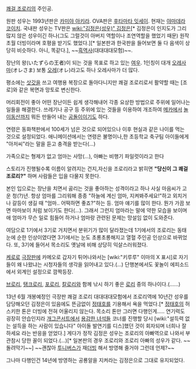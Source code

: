 [[쾌걸 조로리]]의 주인공.

원판 성우는 1993년판은 [[카미야 아키라]]. OVA판은 [[후타마타 잇세이]]. 현재는 [[야마데라 코이치]]. 국내판 성우는 TV판은 [[wiki:"김정은(성우)" 김정은]][* 김정은이 인지도가 그리 많지 않은 성우이긴 하나(그도 그럴것이 아버지 역할이나 조연역할을 했었기 때문) 원작 초월 더빙이라며 호평을 받기도 했었다.][* 일본판과 한국판을 들어보면 둘 다 음색이 상당히 비슷하다. 아니, 똑같다.], ~~[[정태호|흑역사]](대대대대모험)~~.

장난의 왕(いたずらの王者)이 되는 것을 목표로 하고 있는 [[여우]]. 1인칭이 대개 [[오레사마]](オレさま) 보통 [[오레]](オレ)라고도 하나 오레사마가 더 많다.

평소에는 [[삿갓]]을 쓰고 여행용 복장으로 돌아다니지만 쾌걸 조로리로서 활약할 때는 [조로]와 같은 복면과 망토로 변신한다.

머리회전이 좋아 어떤 장난이든 쉽게 생각해내어 각종 요상한 방법으로 주위에 일어나는 일들을 해결한다. 쓰레기나 공구 등 주위에 있는 것들을 이용하여 개조하여 [[메카]]에서 [[놀이동산]]까지 뭐든 만들어 내는 [[공돌이]]이기도 하다.

연령은 동화책판에서 100세가 넘은 것으로 되어있으나 이후 현실과 같은 나이를 먹는 것으로 설정되었다. 애니메이션에서는 연령은 불명이나,한 초등학교 축구팀 아이들에게 "아저씨"라는 말을 듣고 충격을 받는다(…)

가족으로는 형제가 없고 엄마는 사망(…), 아빠는 비행기 파일럿이라고 한다

스토리가 진행될수록 이름이 알려지는 건지,자신을 조로리라고 밝히면 '''"당신이 그 쾌걸 조로리?"''' 하며 사람들은 입을 다물지 못한다.

본인 입으로는 장난을 치면서 곯리는 것을 좋아하는 성격이라고 하나 사실 마음씨가 고운 청(?)년. 항상 엄마를 그리워해 종종 "하늘에 계신 엄마, 지켜봐주세요!"하고 외치거나 갈등이 생길 때 "엄마.. 어떡하면 좋죠?"하는 등. 엄마 얘기를 많이 한다. 뭔가 가끔 보면 마마보이 처럼 보이기도 한다(...). 그래서 그런지 엄마라는 말에 약한 모습을 보이며 애 엄마가 무슨 일로 힘들어 하거나 엄마랑 관련된 문제는 망설임 없이 도와준다.

여담으로 1기에서 3기로 거치면서 분위기가 많이 달라졌는데 1기에서의 조로리는 동태눈에 순한 인상이였다면 3기에서는 눈도 초롱초롱해지고 열혈 주인공 인상으로 바뀌었다. 또, 3기에 들어서 목소리도 옛날에 비해 상당히 익살스러워졌다.

[[케로로]] [[극장판]]에 카메오로 갑자기 튀어나와서는 [wiki:"키루루" 이마의 X 표시]로 자기들이 왜 나왔냐는 시청자들의 생각을 읽어내고 있다.(…) 단행본에서도 꽃놀이 에피소드에서 외계인 설정으로 깜짝등장. 

[[브로리]], [[탱크로리]], [[포로리]], [[칼로리]]와 함께 낚시 하기 좋은 [[로리]] 중의 하나이다.(……)

13년 6월 개봉예정인 극장판 쾌걸 조로리 대대대대모험에서 조로리역에 10년간 성우를 담당해오던 김정은이 있음에도 뜬금없이 [[정태호]]를 기용해서 욕을 먹었다.[* [[정태호]]의 허스키한 톤은 더빙에 전혀 어울리지 않는다. 목소리 톤만 그러면 다행인게..... 연기력도 굉장히 안습인지라 [[개그콘서트]]에서 [[용감한 녀석들]] 코너를 진행할 당시 [wiki:"설득력 없는 설득을 하는 사람이 있습니다" 아이돌 발연기를 디스]했던 것이 회자되며 너희나 잘하세요 라는 반응을 얻었다.] 게다가 정작 김정은 성우는 조로리의 아빠역으로 나와서 부관참시 당한 꼴이 되었다.(...)[* 일본판의 경우 조로리와 조로리 아빠의 성우가 같다. ~~돌려막기~~] ~~괜찮아 [[투니버스]]가 재[[더빙]] 해서 방영해 줄거야 그런데 언제?~~

그나마 다행인건 14년에 방영하는 공룡알을 지켜라는 김정은으로 그대로 유지되었다.
